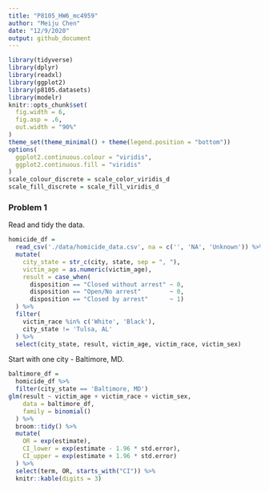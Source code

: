 ```yaml
---
title: "P8105_HW6_mc4959"
author: "Meiju Chen"
date: "12/9/2020"
output: github_document
---
```



```r
library(tidyverse)
library(dplyr)
library(readxl)
library(ggplot2)
library(p8105.datasets)
library(modelr)
knitr::opts_chunk$set(
  fig.width = 6,
  fig.asp = .6,
  out.width = "90%"
)
theme_set(theme_minimal() + theme(legend.position = "bottom"))
options(
  ggplot2.continuous.colour = "viridis",
  ggplot2.continuous.fill = "viridis"
)
scale_colour_discrete = scale_color_viridis_d
scale_fill_discrete = scale_fill_viridis_d
```

### Problem 1

Read and tidy the data.

```r
homicide_df = 
  read_csv('./data/homicide_data.csv', na = c('', 'NA', 'Unknown')) %>%
  mutate(
    city_state = str_c(city, state, sep = ", "),
    victim_age = as.numeric(victim_age),
    result = case_when(
      disposition == "Closed without arrest" ~ 0,
      disposition == "Open/No arrest"        ~ 0,
      disposition == "Closed by arrest"      ~ 1)
  ) %>% 
  filter(
    victim_race %in% c('White', 'Black'),
    city_state != 'Tulsa, AL'
  ) %>% 
  select(city_state, result, victim_age, victim_race, victim_sex)
```

Start with one city - Baltimore, MD.

```r
baltimore_df = 
  homicide_df %>% 
  filter(city_state == 'Baltimore, MD')
glm(result ~ victim_age + victim_race + victim_sex,
    data = baltimore_df,
    family = binomial()
  ) %>% 
  broom::tidy() %>% 
  mutate(
    OR = exp(estimate),
    CI_lower = exp(estimate - 1.96 * std.error),
    CI_upper = exp(estimate + 1.96 * std.error)
  ) %>% 
  select(term, OR, starts_with("CI")) %>% 
  knitr::kable(digits = 3)
```


